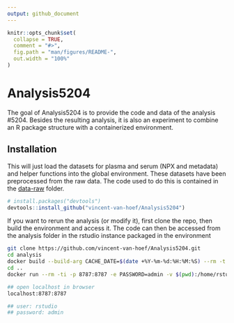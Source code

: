 ```yaml
---
output: github_document
---
```


<!-- README.md is generated from README.Rmd. Please edit that file -->

```r
knitr::opts_chunk$set(
  collapse = TRUE,
  comment = "#>",
  fig.path = "man/figures/README-",
  out.width = "100%"
)
```

# Analysis5204

<!-- badges: start -->
<!-- badges: end -->

The goal of Analysis5204 is to provide the code and data of the analysis #5204. Besides the resulting analysis, it is also an experiment to combine an R package structure with a containerized environment. 

## Installation

This will just load the datasets for plasma and serum (NPX and metadata) and helper functions into the global environment. These datasets have been preprocessed from the raw data. The code used to do this is contained in the [data-raw](data-raw) folder.

``` r
# install.packages("devtools")
devtools::install_github("vincent-van-hoef/Analysis5204")
```

If you want to rerun the analysis (or modify it), first clone the repo, then build the environment and access it. The code can then be accessed from the analysis folder in the rstudio instance packaged in the environment

```bash
git clone https://github.com/vincent-van-hoef/Analysis5204.git
cd analysis
docker build --build-arg CACHE_DATE=$(date +%Y-%m-%d:%H:%M:%S) --rm -t analysis5204:0.1 .
cd ..
docker run --rm -ti -p 8787:8787 -e PASSWORD=admin -v $(pwd):/home/rstudio analysis5204:0.1

## open localhost in browser
localhost:8787:8787

## user: rstudio
## password: admin
```

